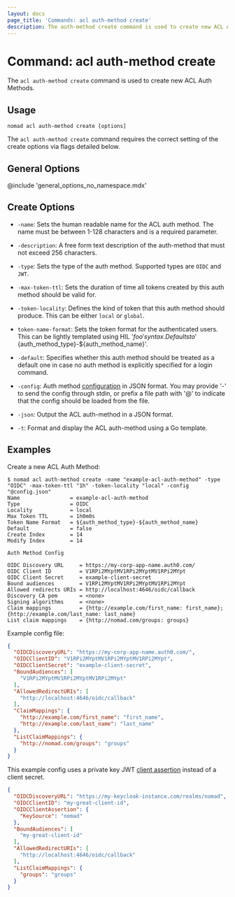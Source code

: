 ```yaml
---
layout: docs
page_title: 'Commands: acl auth-method create'
description: The auth-method create command is used to create new ACL Auth Methods.
---
```


# Command: acl auth-method create

The `acl auth-method create` command is used to create new ACL Auth Methods.

## Usage

```plaintext
nomad acl auth-method create [options]
```

The `acl auth-method create` command requires the correct setting of the create options
via flags detailed below.

## General Options

@include 'general_options_no_namespace.mdx'

## Create Options

- `-name`: Sets the human readable name for the ACL auth method. The name must
  be between 1-128 characters and is a required parameter.

- `-description`: A free form text description of the auth-method that must not exceed
  256 characters.

- `-type`: Sets the type of the auth method. Supported types are `OIDC` and `JWT`.

- `-max-token-ttl`: Sets the duration of time all tokens created by this auth
  method should be valid for.

- `-token-locality`: Defines the kind of token that this auth method should
  produce. This can be either `local` or `global`.

- `token-name-format`: Sets the token format for the authenticated users.
  This can be lightly templated using HIL '${foo}' syntax. Defaults to
  '${auth_method_type}-${auth_method_name}'.

- `-default`: Specifies whether this auth method should be treated as a default
  one in case no auth method is explicitly specified for a login command.

- `-config`: Auth method [configuration][] in JSON format. You may provide '-'
  to send the config through stdin, or prefix a file path with '@' to indicate
  that the config should be loaded from the file.

- `-json`: Output the ACL auth-method in a JSON format.

- `-t`: Format and display the ACL auth-method using a Go template.

## Examples

Create a new ACL Auth Method:

```shell-session
$ nomad acl auth-method create -name "example-acl-auth-method" -type "OIDC" -max-token-ttl "1h" -token-locality "local" -config "@config.json"
Name                = example-acl-auth-method
Type                = OIDC
Locality            = local
Max Token TTL       = 1h0m0s
Token Name Format   = ${auth_method_type}-${auth_method_name}
Default             = false
Create Index        = 14
Modify Index        = 14

Auth Method Config

OIDC Discovery URL     = https://my-corp-app-name.auth0.com/
OIDC Client ID         = V1RPi2MYptMV1RPi2MYptMV1RPi2MYpt
OIDC Client Secret     = example-client-secret
Bound audiences        = V1RPi2MYptMV1RPi2MYptMV1RPi2MYpt
Allowed redirects URIs = http://localhost:4646/oidc/callback
Discovery CA pem       = <none>
Signing algorithms     = <none>
Claim mappings         = {http://example.com/first_name: first_name}; {http://example.com/last_name: last_name}
List claim mappings    = {http://nomad.com/groups: groups}
```

Example config file:

```json
{
  "OIDCDiscoveryURL": "https://my-corp-app-name.auth0.com/",
  "OIDCClientID": "V1RPi2MYptMV1RPi2MYptMV1RPi2MYpt",
  "OIDCClientSecret": "example-client-secret",
  "BoundAudiences": [
    "V1RPi2MYptMV1RPi2MYptMV1RPi2MYpt"
  ],
  "AllowedRedirectURIs": [
    "http://localhost:4646/oidc/callback"
  ],
  "ClaimMappings": {
    "http://example.com/first_name": "first_name",
    "http://example.com/last_name": "last_name"
  },
  "ListClaimMappings": {
    "http://nomad.com/groups": "groups"
  }
}
```

This example config uses a private key JWT [client assertion][]
instead of a client secret.

```json
{
  "OIDCDiscoveryURL": "https://my-keycloak-instance.com/realms/nomad",
  "OIDCClientID": "my-great-client-id",
  "OIDCClientAssertion": {
    "KeySource": "nomad"
  },
  "BoundAudiences": [
    "my-great-client-id"
  ],
  "AllowedRedirectURIs": [
    "http://localhost:4646/oidc/callback"
  ],
  "ListClaimMappings": {
    "groups": "groups"
  }
}
```

[configuration]: /nomad/api-docs/acl/auth-methods#config
[client assertion]: /nomad/api-docs/acl/auth-methods#oidcclientassertion
